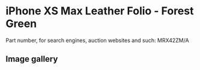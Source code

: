 # iPhone XS Max Leather Folio - Forest Green

Part number, for search engines, auction websites and such: MRX42ZM/A

## Image gallery

<div style={{ width: "768px" }}>
  <GalleryComponent
    images={[
      {
        original: "/everysource/MRX42",
        thumbnail: "/everypreview/MRX42",
      },
      {
        original: "/everysource/MRX42_AV1_GOLD",
        thumbnail: "/everypreview/MRX42_AV1_GOLD",
      },
      {
        original: "/everysource/MRX42_AV1_SILVER",
        thumbnail: "/everypreview/MRX42_AV1_SILVER",
      },
      {
        original: "/everysource/MRX42_AV1_SPACE_GRAY",
        thumbnail: "/everypreview/MRX42_AV1_SPACE_GRAY",
      },
      {
        original: "/everysource/MRX42_AV2",
        thumbnail: "/everypreview/MRX42_AV2",
      }
    ]}
  />
</div>